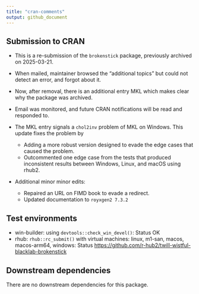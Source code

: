 ```yaml
---
title: "cran-comments"
output: github_document
---
```


## Submission to CRAN

* This is a re-submission of the `brokenstick` package, previously archived on 2025-03-21.
* When mailed, maintainer browsed the "additional topics" but could not detect an error, and forgot about it.
* Now, after removal, there is an additional entry MKL which makes clear why the package was archived.
* Email was monitored, and future CRAN notifications will be read and responded to.
* The MKL entry signals a `chol2inv` problem of MKL on Windows. This update fixes the problem by 

  + Adding a more robust version designed to evade the edge cases that caused the problem.
  + Outcommented one edge case from the tests that produced inconsistent results between Windows, Linux, and macOS using rhub2.
  
* Additional minor minor edits:

  + Repaired an URL on FIMD book to evade a redirect.
  + Updated documentation to `royxgen2 7.3.2`


## Test environments

* win-builder: using `devtools::check_win_devel()`: Status OK
* rhub: `rhub::rc_submit()` with virtual machines: linux, m1-san, macos, macos-arm64, windows: Status <https://github.com/r-hub2/twill-wistful-blacklab-brokenstick>


## Downstream dependencies

There are no downstream dependencies for this package.
